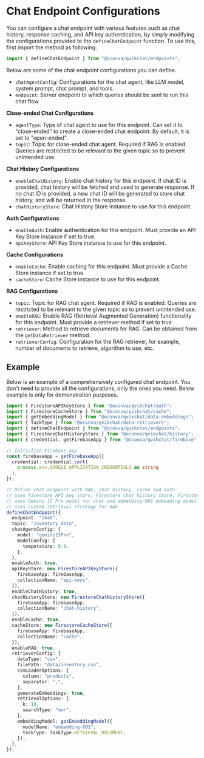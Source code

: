 # Chat Endpoint Configurations

You can configure a chat endpoint with various features such as chat history, response caching, and API key authentication, by simply modifying the configurations provided to the `defineChatEndpoint` function. To use this, first import the method as following:

```typescript copy
import { defineChatEndpoint } from "@oconva/qvikchat/endpoints";
```

Below are some of the chat endpoint configurations you can define.

- `chatAgentConfig`: Configurations for the chat agent, like LLM model, system prompt, chat prompt, and tools.
- `endpoint`: Server endpoint to which queries should be sent to run this chat flow.

**Close-ended Chat Configurations**

- `agentType`: Type of chat agent to use for this endpoint. Can set it to "close-ended" to create a close-ended chat endpoint. By default, it is set to "open-ended".
- `topic`: Topic for close-ended chat agent. Required if RAG is enabled. Queries are restricted to be relevant to the given topic so to prevent unintended use.

**Chat History Configurations**

- `enableChatHistory`: Enable chat history for this endpoint. If chat ID is provided, chat history will be fetched and used to generate response. If no chat ID is provided, a new chat ID will be generated to store chat history, and will be returned in the response.
- `chatHistoryStore`: Chat History Store instance to use for this endpoint.

**Auth Configurations**

- `enableAuth`: Enable authentication for this endpoint. Must provide an API Key Store instance if set to true.
- `apiKeyStore`: API Key Store instance to use for this endpoint.

**Cache Configurations**

- `enableCache`: Enable caching for this endpoint. Must provide a Cache Store instance if set to true.
- `cacheStore`: Cache Store instance to use for this endpoint.

**RAG Configurations**

- `topic`: Topic for RAG chat agent. Required if RAG is enabled. Queries are restricted to be relevant to the given topic so to prevent unintended use.
- `enableRAG`: Enable RAG (Retrieval Augmented Generation) functionality for this endpoint. Must provide a retriever method if set to true.
- `retriever`: Method to retrieve documents for RAG. Can be obtained from the `getDataRetriever` method.
- `retrieverConfig`: Configuration for the RAG retriever, for example, number of documents to retrieve, algorithm to use, etc.

## Example

Below is an example of a comprehensively configured chat endpoint. You don't need to provide all the configurations, only the ones you need. Below example is only for demonstration purposes.

```typescript copy
import { FirestoreAPIKeyStore } from "@oconva/qvikchat/auth";
import { FirestoreCacheStore } from "@oconva/qvikchat/cache";
import { getEmbeddingModel } from "@oconva/qvikchat/data-embeddings";
import { TaskType } from "@oconva/qvikchat/data-retrievers";
import { defineChatEndpoint } from "@oconva/qvikchat/endpoints";
import { FirestoreChatHistoryStore } from "@oconva/qvikchat/history";
import { credential, getFirebaseApp } from "@oconva/qvikchat/firebase";

// Initialize Firebase app
const firebaseApp = getFirebaseApp({
  credential: credential.cert(
    process.env.GOOGLE_APPLICATION_CREDENTIALS as string
  ),
});

// Define chat endpoint with RAG, chat history, cache and auth
// uses Firestore API key store, Firestore chat history store, Firestore cache store
// uses Gemini 15 Pro model for chat and embedding-001 embedding model
// uses custom retrieval strategy for RAG
defineChatEndpoint({
  endpoint: "chat",
  topic: "inventory data",
  chatAgentConfig: {
    model: "gemini15Pro",
    modelConfig: {
      temperature: 0.9,
    },
  },
  enableAuth: true,
  apiKeyStore: new FirestoreAPIKeyStore({
    firebaseApp: firebaseApp,
    collectionName: "api-keys",
  }),
  enableChatHistory: true,
  chatHistoryStore: new FirestoreChatHistoryStore({
    firebaseApp: firebaseApp,
    collectionName: "chat-history",
  }),
  enableCache: true,
  cacheStore: new FirestoreCacheStore({
    firebaseApp: firebaseApp,
    collectionName: "cache",
  }),
  enableRAG: true,
  retrieverConfig: {
    dataType: "csv",
    filePath: "data/inventory.csv",
    csvLoaderOptions: {
      column: "products",
      separator: ",",
    },
    generateEmbeddings: true,
    retrievalOptions: {
      k: 10,
      searchType: "mmr",
    },
    embeddingModel: getEmbeddingModel({
      modelName: "embedding-001",
      taskType: TaskType.RETRIEVAL_DOCUMENT,
    }),
  },
});
```
